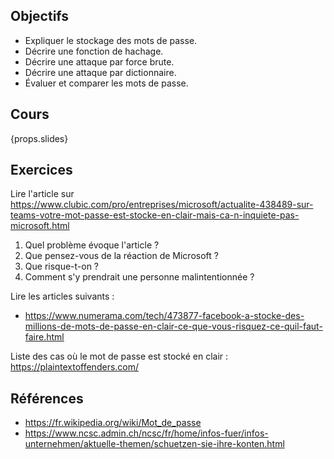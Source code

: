 ## Objectifs

- Expliquer le stockage des mots de passe.
- Décrire une fonction de hachage.
- Décrire une attaque par force brute.
- Décrire une attaque par dictionnaire.
- Évaluer et comparer les mots de passe.

## Cours

{props.slides}

## Exercices

Lire l'article sur https://www.clubic.com/pro/entreprises/microsoft/actualite-438489-sur-teams-votre-mot-passe-est-stocke-en-clair-mais-ca-n-inquiete-pas-microsoft.html

1. Quel problème évoque l'article ?
2. Que pensez-vous de la réaction de Microsoft ?
3. Que risque-t-on ?
4. Comment s'y prendrait une personne malintentionnée ?

Lire les articles suivants :

- https://www.numerama.com/tech/473877-facebook-a-stocke-des-millions-de-mots-de-passe-en-clair-ce-que-vous-risquez-ce-quil-faut-faire.html

Liste des cas où le mot de passe est stocké en clair : https://plaintextoffenders.com/

## Références

- https://fr.wikipedia.org/wiki/Mot_de_passe
- https://www.ncsc.admin.ch/ncsc/fr/home/infos-fuer/infos-unternehmen/aktuelle-themen/schuetzen-sie-ihre-konten.html
